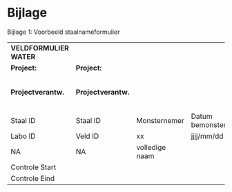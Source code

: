 # Bijlage

Bijlage 1: Voorbeeld staalnameformulier

|                         |                     |                |                    |                                         |                |                |            |      |             |     |     |             |
|:-----|------|------|------|------|------|------|------|------|------|------|------|------|
| **VELDFORMULIER WATER** |                     |                |                    |                                         |                |                |            |      |             |     |     |             |
| **Project:**            | **Project:**        |                |                    | **Print Datum:**                        |                |                |            |      |             |     |     |             |
| **Projectverantw.**     | **Projectverantw.** |                |                    | **Verwachte datum binnenkomst stalen:** |                |                |            |      |             |     |     |             |
| Staal ID                | Staal ID            | Monsternemer   | Datum bemonstering | Temp                                    | pH             | EC             | Saliniteit | O2   | Saturatie   | SD  | WD  | Opmerkingen |
| Labo ID                 | Veld ID             | xx             | jjjj/mm/dd         | °C                                      |                | µS/cm          | g/kg       | mg/l | \%          | m   | m   |             |
| NA                      | NA                  | volledige naam |                    |                                         | 4,95\<pH\<5,05 | 1399\<EC\<1428 |            |      | 99\<O2\<101 |     |     |             |
| Controle Start          |                     |                |                    |                                         |                |                |            |      |             |     |     |             |
| Controle Eind           |                     |                |                    |                                         |                |                |            |      |             |     |     |             |
